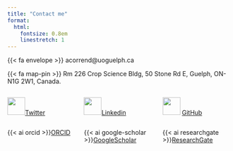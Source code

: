 ```yaml
---
title: "Contact me"
format:
  html:
    fontsize: 0.8em
    linestretch: 1
---
```


{{< fa envelope >}} acorrend\@uoguelph.ca

{{< fa map-pin >}} Rm 226 Crop Science Bldg, 50 Stone Rd E, Guelph, ON-N1G 2W1, Canada.

::: columns
::: {.column width="33%" align="center"}
![](assets/images/twitter-brands.svg){fig-align="left" width="40" height="40"}[Twitter](https://twitter.com/aacorrendo)
:::

::: {.column width="34%" align="center"}
![](assets/images/linkedin-brands.svg){fig-align="left" width="40" height="40"}[Linkedin](https://linkedin.com/in/adriancorrendo)
:::

::: {.column width="33%" align="center"}
![](assets/images/github-brands.svg){width="40" height="40"} [GitHub](https://github.com/adriancorrendo)
:::
:::

::: columns
::: {.column width="33%" align="center"}
{{< ai orcid >}}[ORCID](https://orcid.org/0000-0002-4172-289X)
:::

::: {.column width="34%" align="center"}
{{< ai google-scholar >}}[GoogleScholar](https://scholar.google.com/citations?user=4h88EXkAAAAJ&hl=en)
:::

::: {.column width="33%" align="center"}
{{< ai researchgate >}}[ResearchGate](https://www.researchgate.net/profile/Adrian-Correndo)
:::
:::
